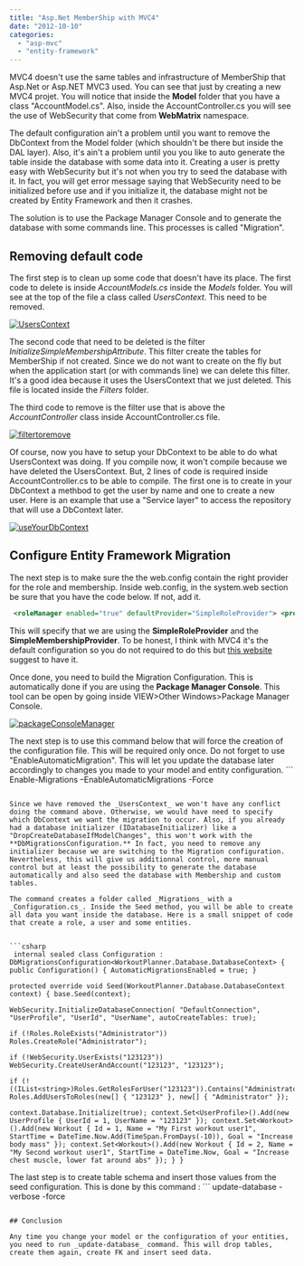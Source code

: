 ```yaml
---
title: "Asp.Net MemberShip with MVC4"
date: "2012-10-10"
categories: 
  - "asp-mvc"
  - "entity-framework"
---
```


MVC4 doesn't use the same tables and infrastructure of MemberShip that Asp.Net or Asp.NET MVC3 used. You can see that just by creating a new MVC4 projet. You will notice that inside the **Model** folder that you have a class "AccountModel.cs". Also, inside the AccountController.cs you will see the use of WebSecurity that come from **WebMatrix** namespace.

The default configuration ain't a problem until you want to remove the DbContext from the Model folder (which shouldn't be there but inside the DAL layer). Also, it's ain't a problem until you you like to auto generate the table inside the database with some data into it. Creating a user is pretty easy with WebSecurity but it's not when you try to seed the database with it. In fact, you will get error message saying that WebSecurity need to be initialized before use and if you initialize it, the database might not be created by Entity Framework and then it crashes.

The solution is to use the Package Manager Console and to generate the database with some commands line. This processes is called "Migration".

## Removing default code

The first step is to clean up some code that doesn't have its place. The first code to delete is inside _AccountModels.cs_ inside the _Models_ folder. You will see at the top of the file a class called _UsersContext_. This need to be removed.

[![](http://patrickdesjardins.com/blog/wp-content/uploads/2012/09/UsersContext-400x213.png "UsersContext")](http://patrickdesjardins.com/blog/?attachment_id=1549)

The second code that need to be deleted is the filter _InitializeSimpleMembershipAttribute_. This filter create the tables for MemberShip if not created. Since we do not want to create on the fly but when the application start (or with commands line) we can delete this filter. It's a good idea because it uses the UsersContext that we just deleted. This file is located inside the _Filters_ folder.

The third code to remove is the filter use that is above the _AccountController_ class inside AccountController.cs file.

[![](http://patrickdesjardins.com/blog/wp-content/uploads/2012/09/filtertoremove-400x94.png "filtertoremove")](http://patrickdesjardins.com/blog/?attachment_id=1551)

Of course, now you have to setup your DbContext to be able to do what UsersContext was doing. If you compile now, it won't compile because we have deleted the UsersContext. But, 2 lines of code is required inside AccountController.cs to be able to compile. The first one is to create in your DbContext a methbod to get the user by name and one to create a new user. Here is an example that use a "Service layer" to access the repository that will use a DbContext later.

[![](http://patrickdesjardins.com/blog/wp-content/uploads/2012/09/useYourDbContext-400x131.png "useYourDbContext")](http://patrickdesjardins.com/blog/?attachment_id=1552)

## Configure Entity Framework Migration

The next step is to make sure the the web.config contain the right provider for the role and membership. Inside web.config, in the system.web section be sure that you have the code below. If not, add it.


```xml
 <roleManager enabled="true" defaultProvider="SimpleRoleProvider"> <providers> <clear/> <add name="SimpleRoleProvider" type="WebMatrix.WebData.SimpleRoleProvider, WebMatrix.WebData"/> </providers> </roleManager> <membership defaultProvider="SimpleMembershipProvider"> <providers> <clear/> <add name="SimpleMembershipProvider" type="WebMatrix.WebData.SimpleMembershipProvider, WebMatrix.WebData"/> </providers> </membership> 
```


This will specify that we are using the **SimpleRoleProvider** and the **SimpleMembershipProvider**. To be honest, I think with MVC4 it's the default configuration so you do not required to do this but [this website](http://blog.longle.net/2012/09/25/seeding-users-and-roles-with-mvc4-simplemembershipprovider-simpleroleprovider-ef5-codefirst-and-custom-user-properties/) suggest to have it.

Once done, you need to build the Migration Configuration. This is automatically done if you are using the **Package Manager Console**. This tool can be open by going inside VIEW>Other Windows>Package Manager Console.

[![](http://patrickdesjardins.com/blog/wp-content/uploads/2012/09/packageConsoleManager-329x400.png "packageConsoleManager")](http://patrickdesjardins.com/blog/?attachment_id=1553)

The next step is to use this command below that will force the creation of the configuration file. This will be required only once. Do not forget to use "EnableAutomaticMigration". This will let you update the database later accordingly to changes you made to your model and entity configuration. ``` 
 Enable-Migrations –EnableAutomaticMigrations -Force 
``` 

Since we have removed the _UsersContext_ we won't have any conflict doing the command above. Otherwise, we would have need to specify which DbContext we want the migration to occur. Also, if you already had a database initializer (IDatabaseInitializer) like a "DropCreateDatabaseIfModelChanges", this won't work with the **DbMigrationsConfiguration.** In fact, you need to remove any initializer because we are switching to the Migration configuration. Nevertheless, this will give us additionnal control, more manual control but at least the possibility to generate the database automatically and also seed the database with Membership and custom tables.

The command creates a folder called _Migrations_ with a _Configuration.cs_. Inside the Seed method, you will be able to create all data you want inside the database. Here is a small snippet of code that create a role, a user and some entities.


```csharp
 internal sealed class Configuration : DbMigrationsConfiguration<WorkoutPlanner.Database.DatabaseContext> { public Configuration() { AutomaticMigrationsEnabled = true; }

protected override void Seed(WorkoutPlanner.Database.DatabaseContext context) { base.Seed(context);

WebSecurity.InitializeDatabaseConnection( "DefaultConnection", "UserProfile", "UserId", "UserName", autoCreateTables: true);

if (!Roles.RoleExists("Administrator")) Roles.CreateRole("Administrator");

if (!WebSecurity.UserExists("123123")) WebSecurity.CreateUserAndAccount("123123", "123123");

if (!((IList<string>)Roles.GetRolesForUser("123123")).Contains("Administrator")) Roles.AddUsersToRoles(new[] { "123123" }, new[] { "Administrator" });

context.Database.Initialize(true); context.Set<UserProfile>().Add(new UserProfile { UserId = 1, UserName = "123123" }); context.Set<Workout>().Add(new Workout { Id = 1, Name = "My First workout user1", StartTime = DateTime.Now.Add(TimeSpan.FromDays(-10)), Goal = "Increase body mass" }); context.Set<Workout>().Add(new Workout { Id = 2, Name = "My Second workout user1", StartTime = DateTime.Now, Goal = "Increase chest muscle, lower fat around abs" }); } } 
```

The last step is to create table schema and insert those values from the seed configuration. This is done by this command : ``` 
 update-database -verbose -force 
```  The verbose will show you the SQL statement executed and the force will regenerate the table even if data already exist in those tables.

## Conclusion

Any time you change your model or the configuration of your entities, you need to run _update-database_ command. This will drop tables, create them again, create FK and insert seed data.
